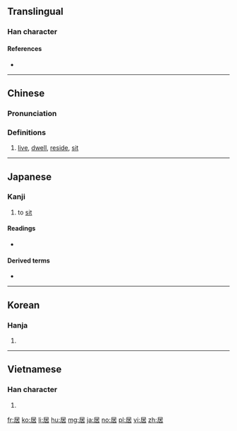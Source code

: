 ==Translingual==

===Han character===
{{Han char|rn=44|rad=尸|as=05|sn=8|four=77264|canj=SJR|ids=⿸尸古}}

====References====
* {{Han ref|kx=0300.300|dkj=07663|dj=0597.080|hdz=20968.040|uh=5C45|ud=23621|bh=A97E|bd=43390}}

----

==Chinese==
{{zh-forms}}

===Pronunciation===
{{zh-pron
|m=jū
|c=geoi1
|mc=y
|oc=y
|ma=Zh-ju.ogg
|cat=v
}}

===Definitions===
# [[live]], [[dwell]], [[reside]], [[sit]]

----

==Japanese==

===Kanji===
{{ja-kanji|grade=5|rs=尸05}}

# to [[sit]]

====Readings====
* {{ja-readings|goon=[[こ]] (ko)|kanon=[[きょ]] (kyo)|kun=[[いる]] ([[居る]], iru), [[おる]] ([[居る]], oru), [[おく]] (oku)}}

====Derived terms====
* {{l|ja|居眠り|tr=[[いねむり]], inemuri}}

----

==Korean==

===Hanja===
{{ko-hanja|hangeul=[[거]], [[기]]|rv=geo, gi|mr=kŏ, ki}}

# {{defn|lang=ko|sort=尸05}}

----

==Vietnamese==

===Han character===
{{vi-hantu|[[cư]]|rs=尸05}}

# {{defn|lang=vi|sort=尸05}}

[[fr:居]]
[[ko:居]]
[[li:居]]
[[hu:居]]
[[mg:居]]
[[ja:居]]
[[no:居]]
[[pl:居]]
[[vi:居]]
[[zh:居]]